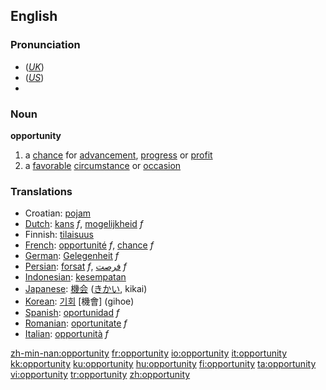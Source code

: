 {{see|Opportunity}}
==English==

{{rank|begin|wait|laughed|791|opportunity|lines|personal|due}}

===Pronunciation===
*(''[[Received Pronunciation|UK]]'') {{IPA|/ˌɒpəˈtjuːnəti/}}
*(''[[General American|US]]'') {{IPA|/ˌɑpɚˈtuːnəti/}}
*{{audio|en-us-opportunity.ogg|Audio (US)}}

===Noun===
'''opportunity'''
# a [[chance]] for [[advancement]], [[progress]] or [[profit]]
# a [[favorable]] [[circumstance]] or [[occasion]]

===Translations===
*Croatian: [[:hr:pojam|pojam]]
*[[Dutch]]: [[kans]] ''f'', [[mogelijkheid]] ''f''
*Finnish: [[tilaisuus]]
*[[French]]: [[opportunité]] ''f'', [[chance]] ''f''
*[[German]]: [[Gelegenheit]] ''f''
*[[Persian]]: [[forsat]] ''f'', [[فرصت]] ''f''
*[[Indonesian]]: [[sempat|kesempatan]]
*[[Japanese]]: [[機会]] ([[きかい]], kikai)
*[[Korean]]: [[기회]] [機會] (gihoe)
*[[Spanish]]: [[oportunidad]] ''f''
*[[Romanian]]: [[oportunitate]] ''f''
*[[Italian]]: [[opportunità]] ''f''

[[zh-min-nan:opportunity]]
[[fr:opportunity]]
[[io:opportunity]]
[[it:opportunity]]
[[kk:opportunity]]
[[ku:opportunity]]
[[hu:opportunity]]
[[fi:opportunity]]
[[ta:opportunity]]
[[vi:opportunity]]
[[tr:opportunity]]
[[zh:opportunity]]